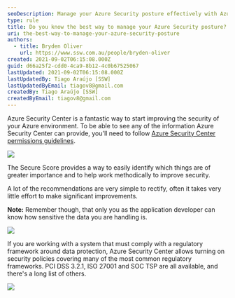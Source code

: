 ```yaml
---
seoDescription: Manage your Azure Security posture effectively with Azure Security Center, Secure Score, and compliance features for regulatory frameworks.
type: rule
title: Do you know the best way to manage your Azure Security posture?
uri: the-best-way-to-manage-your-azure-security-posture
authors:
  - title: Bryden Oliver
    url: https://www.ssw.com.au/people/bryden-oliver
created: 2021-09-02T06:15:08.000Z
guid: d66a25f2-cdd0-4ca9-8b12-4c0b67525067
lastUpdated: 2021-09-02T06:15:08.000Z
lastUpdatedBy: Tiago Araújo [SSW]
lastUpdatedByEmail: tiagov8@gmail.com
createdBy: Tiago Araújo [SSW]
createdByEmail: tiagov8@gmail.com
---
```

Azure Security Center is a fantastic way to start improving the security of your Azure environment. To be able to see any of the information Azure Security Center can provide, you'll need to follow [Azure Security Center permissions guidelines](https://docs.microsoft.com/en-us/azure/security-center/security-center-permissions).

![](/uploads/rules/the-best-way-to-manage-your-azure-security-posture/azure-security-1.png)

The Secure Score provides a way to easily identify which things are of greater importance and to help work methodically to improve security.

A lot of the recommendations are very simple to rectify, often it takes very little effort to make significant improvements.

**Note:** Remember though, that only you as the application developer can know how sensitive the data you are handling is.

![](/uploads/rules/the-best-way-to-manage-your-azure-security-posture/azure-security-2.png)

If you are working with a system that must comply with a regulatory framework around data protection, Azure Security Center allows turning on security policies covering many of the most common regulatory frameworks. PCI DSS 3.2.1, ISO 27001 and SOC TSP are all available, and there's a long list of others.

![](/uploads/rules/the-best-way-to-manage-your-azure-security-posture/azure-security-3.png)
